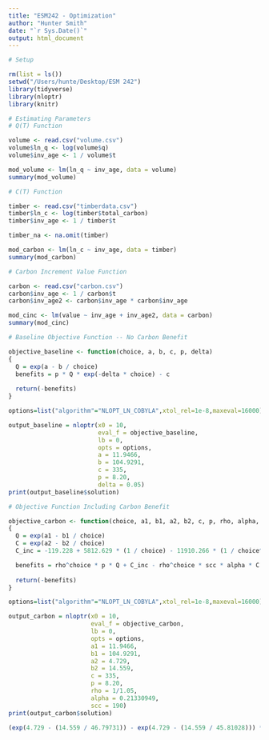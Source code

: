 ```yaml
---
title: "ESM242 - Optimization"
author: "Hunter Smith"
date: "`r Sys.Date()`"
output: html_document
---
```


```r
# Setup

rm(list = ls())
setwd("/Users/hunte/Desktop/ESM 242")
library(tidyverse)
library(nloptr)
library(knitr)
```

```r
# Estimating Parameters
# Q(T) Function

volume <- read.csv("volume.csv")
volume$ln_q <- log(volume$q)
volume$inv_age <- 1 / volume$t

mod_volume <- lm(ln_q ~ inv_age, data = volume)
summary(mod_volume)

# C(T) Function

timber <- read.csv("timberdata.csv")
timber$ln_c <- log(timber$total_carbon)
timber$inv_age <- 1 / timber$t

timber_na <- na.omit(timber)

mod_carbon <- lm(ln_c ~ inv_age, data = timber)
summary(mod_carbon)

# Carbon Increment Value Function

carbon <- read.csv("carbon.csv")
carbon$inv_age <- 1 / carbon$t
carbon$inv_age2 <- carbon$inv_age * carbon$inv_age

mod_cinc <- lm(value ~ inv_age + inv_age2, data = carbon)
summary(mod_cinc)
```

```r
# Baseline Objective Function -- No Carbon Benefit

objective_baseline <- function(choice, a, b, c, p, delta)
{
  Q = exp(a - b / choice)
  benefits = p * Q * exp(-delta * choice) - c
  
  return(-benefits)
}

options=list("algorithm"="NLOPT_LN_COBYLA",xtol_rel=1e-8,maxeval=16000)

output_baseline = nloptr(x0 = 10,
                         eval_f = objective_baseline,
                         lb = 0,
                         opts = options,
                         a = 11.9466,
                         b = 104.9291,
                         c = 335,
                         p = 8.20,
                         delta = 0.05)
print(output_baseline$solution)
```

```r
# Objective Function Including Carbon Benefit

objective_carbon <- function(choice, a1, b1, a2, b2, c, p, rho, alpha, scc)
{
  Q = exp(a1 - b1 / choice)
  C = exp(a2 - b2 / choice)
  C_inc = -119.228 + 5812.629 * (1 / choice) - 11910.266 * (1 / choice^2)

  benefits = rho^choice * p * Q + C_inc - rho^choice * scc * alpha * C - c
  
  return(-benefits)
}

options=list("algorithm"="NLOPT_LN_COBYLA",xtol_rel=1e-8,maxeval=16000)

output_carbon = nloptr(x0 = 10,
                       eval_f = objective_carbon,
                       lb = 0,
                       opts = options,
                       a1 = 11.9466,
                       b1 = 104.9291,
                       a2 = 4.729,
                       b2 = 14.559,
                       c = 335,
                       p = 8.20,
                       rho = 1/1.05,
                       alpha = 0.21330949,
                       scc = 190)
print(output_carbon$solution)
```

```r
(exp(4.729 - (14.559 / 46.79731)) - exp(4.729 - (14.559 / 45.81028))) * (1 - 0.21330949)
```